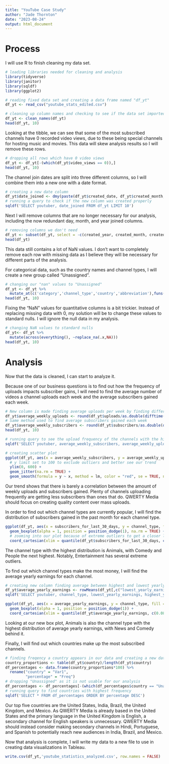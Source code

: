 ---
title: "YouTube Case Study"
author: "Jade Thornton"
date: "2023-08-24"
output: html_document
---

# Process

I will use R to finish cleaning my data set.

```{r}
# loading libraries needed for cleaning and analysis
library(tidyverse)
library(janitor)
library(sqldf)
library(ggplot2)
```

```{r}
# reading fixed data set and creating a data frame named "df_yt"
df_yt <- read_csv("youtube_stats_edited.csv")
```

```{r}
# cleaning up column names and checking to see if the data set imported properly
df_yt <- clean_names(df_yt)
head(df_yt, 10)
```

Looking at the tibble, we can see that some of the most subscribed channels have 0 recorded video views, due to these being special channels for hosting music and movies. This data will skew analysis results so I will remove these rows.

```{r}
# dropping all rows which have 0 video views
df_yt <- df_yt[-(which(df_yt$video_views == 0)),]
head(df_yt, 10)
```

The channel join dates are split into three different columns, so I will combine them into a new one with a date format.

```{r}
# creating a new date column
df_yt$date_joined <- dmy(paste(df_yt$created_date, df_yt$created_month, df_yt$created_year))
# running a query to check if the new column was created properly
sqldf('SELECT youtuber, date_joined FROM df_yt LIMIT 10')
```

Next I will remove columns that are no longer necessary for our analysis, including the now redundant day, month, and year joined columns.

```{r}
# removing columns we don't need
df_yt <- subset(df_yt, select = -c(created_year, created_month, created_date, video_views_rank, country_rank, channel_type_rank, video_views_for_the_last_30_days, gross_tertiary_education_enrollment_percent, population, unemployment_rate, urban_population, latitude, longitude))
head(df_yt)
```

This data still contains a lot of NaN values. I don't want to completely remove each row with missing data as I believe they will be necessary for different parts of the analysis.

For categorical data, such as the country names and channel types, I will create a new group called "Unassigned".

```{r}
# changing our "nan" values to "Unassigned"
df_yt <- df_yt %>%
  mutate_at(c('category','channel_type','country','abbreviation'),funs(ifelse(. == 'nan', 'Unassigned', .)))
head(df_yt, 10)
```

Fixing the "NaN" values for quantitative columns is a bit trickier. Instead of replacing missing data with 0, my solution will be to change these values to standard nulls. I will ignore the null data in my analysis.

```{r}
# changing NaN values to standard nulls
df_yt<- df_yt %>%
  mutate(across(everything(), ~replace_na(.x,NA)))
head(df_yt, 10)
```


# Analysis

Now that the data is cleaned, I can start to analyze it.

Because one of our business questions is to find out how the frequency of uploads impacts subscriber gains, I will need to find the average number of videos a channel uploads each week and the average subscribers gained each week.

```{r}
# New column is made finding average uploads per week by finding difference between a channel's start date and July 28, 2023
df_yt$average_weekly_uploads <- round(df_yt$uploads/as.double(difftime('2023-07-28', df_yt$date_joined, units = c("weeks"))), digits = 0)
# Same method used to find average subscribers gained each week
df_yt$average_weekly_subscribers <- round(df_yt$subscribers/as.double(difftime('2023-07-28', df_yt$date_joined, units = c("weeks"))), digits = 0)
head(df_yt, 10)
```

```{r}
# running query to see the upload frequency of the channels with the highest average subscribers per week
sqldf('SELECT youtuber, average_weekly_subscribers, average_weekly_uploads FROM df_yt ORDER BY average_weekly_subscribers DESC LIMIT 20')
```


```{r}
# creating scatter plot
ggplot(df_yt, aes(x = average_weekly_subscribers, y = average_weekly_uploads)) +
  # y limit set to 100 to exclude outliers and better see our trend
  ylim(0, 600) +
  geom_jitter(na.rm = TRUE) +
  geom_smooth(formula = y ~ x, method = lm, color = "red", se = TRUE, na.rm = TRUE)
```

Our trend shows that there is barely a correlation between the amount of weekly uploads and subscribers gained. Plenty of channels uploading frequently are getting less subscribers than ones that do. QWERTY Media should focus on creating quality content over mass uploads.

In order to find out which channel types are currently popular, I will find the distribution of subscribers gained in the past month for each channel type. 

```{r}
ggplot(df_yt, aes(x = subscribers_for_last_30_days, y = channel_type, fill = channel_type)) +
  geom_boxplot(alpha = 1, position = position_dodge(1), na.rm = TRUE) +
  # zooming into our plot because of extreme outliers to get a closer look at our box plots
  coord_cartesian(xlim = quantile(df_yt$subscribers_for_last_30_days, c(0.08, 0.98), na.rm = TRUE))
```


The channel type with the highest distribution is Animals, with Comedy and People the next highest. Notably, Entertainment has several extreme outliers.  

To find out which channel types make the most money, I will find the average yearly earnings for each channel.

```{r}
# creating new column finding average between highest and lowest yearly earnings
df_yt$average_yearly_earnings <- rowMeans(df_yt[,c("lowest_yearly_earnings","highest_yearly_earnings")], na.rm = TRUE)
sqldf('SELECT youtuber, channel_type, lowest_yearly_earnings, highest_yearly_earnings, average_yearly_earnings FROM df_yt ORDER BY average_yearly_earnings DESC LIMIT 20')
```

```{r}
ggplot(df_yt, aes(x = average_yearly_earnings, y = channel_type, fill = channel_type)) +
  geom_boxplot(alpha = 1, position = position_dodge(1)) +
  coord_cartesian(xlim = quantile(df_yt$average_yearly_earnings, c(0.08, 0.98), na.rm = TRUE))
```

Looking at our new box plot, Animals is also the channel type with the highest distribution of average yearly earnings, with News and Comedy behind it.

Finally, I will find out which countries make up the most subscribed channels.

```{r}
# finding freqency a country appears in our data and creating a new data frame
country_proportions <- table(df_yt$country)/length(df_yt$country)
df_percentages <- data.frame(country_proportions*100) %>%
  rename("country" = "Var1",
         "percentage" = "Freq")
# dropping "Unassigned" as it is not usable for our analysis
df_percentages <- df_percentages[-(which(df_percentages$country == "Unassigned")),]
# running query to find countries with highest frequency
sqldf('SELECT * FROM df_percentages ORDER BY percentage DESC')
```

Our top five countries are the United States, India, Brazil, the United Kingdom, and Mexico. As QWERTY Media is already based in the United States and the primary language in the United Kingdom is English, a secondary channel for English speakers is unnecessary. QWERTY Media should instead consider making secondary channels in Hindi, Portuguese, and Spanish to potentially reach new audiences in India, Brazil, and Mexico.

Now that analysis is complete, I will write my data to a new file to use in creating data visualizations in Tableau.

```{r}
write.csv(df_yt,'youtube_statistics_analyzed.csv', row.names = FALSE)
```


